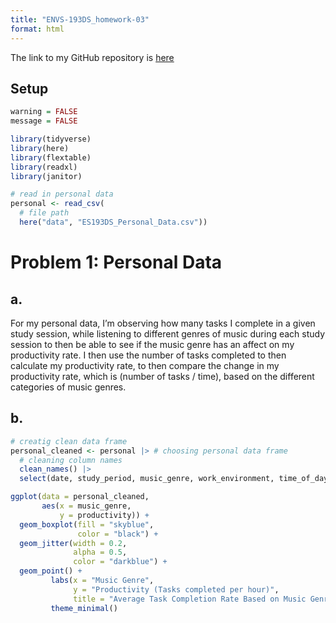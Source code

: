```yaml
---
title: "ENVS-193DS_homework-03"
format: html
---
```


The link to my GitHub repository is [here](https://github.com/lperusa7/ENVS-193DS_homework-03)

## Setup

```r
warning = FALSE
message = FALSE

library(tidyverse)
library(here)
library(flextable)
library(readxl)
library(janitor)

# read in personal data
personal <- read_csv(
  # file path
  here("data", "ES193DS_Personal_Data.csv"))
```

# Problem 1: Personal Data

## a. 

For my personal data, I'm observing how many tasks I complete in a given study session, while listening to different genres of music during each study session to then be able to see if the music genre has an affect on my productivity rate. I then use the number of tasks completed to then calculate my productivity rate, to then compare the change in my productivity rate, which is (number of tasks / time), based on the different categories of music genres.

## b.


```r
# creatig clean data frame
personal_cleaned <- personal |> # choosing personal data frame
  # cleaning column names
  clean_names() |>
  select(date, study_period, music_genre, work_environment, time_of_day, sleep, productivity)
```

```r
ggplot(data = personal_cleaned,
       aes(x = music_genre,
           y = productivity)) +
  geom_boxplot(fill = "skyblue",
               color = "black") +
  geom_jitter(width = 0.2,
              alpha = 0.5,
              color = "darkblue") +
  geom_point() +
         labs(x = "Music Genre",
              y = "Productivity (Tasks completed per hour)",
              title = "Average Task Completion Rate Based on Music Genre") +
         theme_minimal()
```

